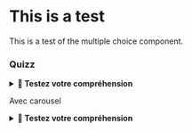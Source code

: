 
# This is a test

This is a test of the multiple choice component.

### Quizz

<details>
<summary><strong>🤔 Testez votre compréhension</strong></summary>

 <ManyMultipleChoice>
    <MultipleChoice>
    Quel est l'outil le plus adapté pour écrire du code Python ?
        <MCOption>
        web browser. Long text, long text, long text Long text, long text, long text Long text, long text, long text Long text, long text, long text Long text, long text, long text Long text, long text, long text Long text, long text, long text
        </MCOption>
        <MCOption>
    ```python
    print("Hello, World!")
    ```
    </MCOption>
        <MCOption isCorrect>
        VS Code
        </MCOption>
    </MultipleChoice>

    <MultipleChoice>
    Une autre question
        <MCOption>
        web browser.
        </MCOption>
        <MCOption>
    ```python
    print("Hello, World!")
    ```
        </MCOption>
        <MCOption isCorrect>
        VS Code
        </MCOption>
        <MCOption>
        Bin oui toi
        </MCOption>
    </MultipleChoice>
</ManyMultipleChoice>
</details>

Avec carousel
<details>
<summary><strong>🤔 Testez votre compréhension</strong></summary>

 <MultipleChoiceCarousel>
    <MultipleChoice>
    Quel est l'outil le plus adapté pour écrire du code Python ?
        <MCOption>
        web browser. Long text, long text, long text Long text, long text, long text Long text, long text, long text Long text, long text, long text Long text, long text, long text Long text, long text, long text Long text, long text, long text
        </MCOption>
        <MCOption>
    ```python
    print("Hello, World!")
    ```
    </MCOption>
        <MCOption isCorrect>
        VS Code
        </MCOption>
    </MultipleChoice>

    <MultipleChoice>
    Une autre question
        <MCOption>
        web browser.
        </MCOption>
        <MCOption>
    ```python
    print("Hello, World!")
    ```
        </MCOption>
        <MCOption isCorrect>
        VS Code
        </MCOption>
        <MCOption>
        Bin oui toi
        </MCOption>
        <MCOption>
        Bin oui toi
        </MCOption>
        <MCOption>
        Bin oui toi
        </MCOption>
        <MCOption>
        Bin oui toi
        </MCOption>
    </MultipleChoice>
</MultipleChoiceCarousel>
</details>